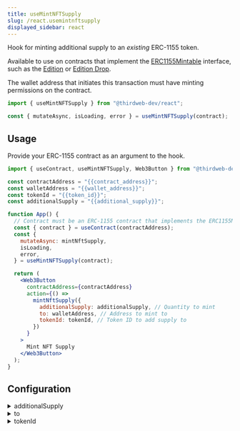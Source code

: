 ```yaml
---
title: useMintNFTSupply
slug: /react.usemintnftsupply
displayed_sidebar: react
---
```


Hook for minting additional supply to an _existing_ ERC-1155 token.

Available to use on contracts that implement the
[ERC1155Mintable](https://portal.thirdweb.com/contractkit/interfaces/erc1155mintable)
interface, such as the [Edition](https://thirdweb.com/thirdweb.eth/TokenERC1155) or [Edition Drop](https://thirdweb.com/thirdweb.eth/DropERC1155).

The wallet address that initiates this transaction must have minting permissions on the contract.

```jsx
import { useMintNFTSupply } from "@thirdweb-dev/react";

const { mutateAsync, isLoading, error } = useMintNFTSupply(contract);
```

## Usage

Provide your ERC-1155 contract as an argument to the hook.

```jsx
import { useContract, useMintNFTSupply, Web3Button } from "@thirdweb-dev/react";

const contractAddress = "{{contract_address}}";
const walletAddress = "{{wallet_address}}";
const tokenId = "{{token_id}}";
const additionalSupply = "{{additional_supply}}";

function App() {
  // Contract must be an ERC-1155 contract that implements the ERC1155Mintable interface
  const { contract } = useContract(contractAddress);
  const {
    mutateAsync: mintNftSupply,
    isLoading,
    error,
  } = useMintNFTSupply(contract);

  return (
    <Web3Button
      contractAddress={contractAddress}
      action={() =>
        mintNftSupply({
          additionalSupply: additionalSupply, // Quantity to mint
          to: walletAddress, // Address to mint to
          tokenId: tokenId, // Token ID to add supply to
        })
      }
    >
      Mint NFT Supply
    </Web3Button>
  );
}
```

## Configuration

<details>
  <summary>additionalSupply</summary>
  <div>

### additionalSupply (required)

The quantity of additional supply to mint.

For example, if you have 10 quantity so far, and you want to mint 5 more, set `additionalSupply` to `5`.

Can be a `string` or `number`.

```jsx
import { useContract, useMintNFTSupply, Web3Button } from "@thirdweb-dev/react";

const contractAddress = "{{contract_address}}";
const walletAddress = "{{wallet_address}}";
const tokenId = "{{token_id}}";
// highlight-next-line
const additionalSupply = "{{additional_supply}}";

function App() {
  // Contract must be an ERC-1155 contract that implements the ERC1155Mintable interface
  const { contract } = useContract(contractAddress);
  const {
    mutateAsync: mintNftSupply,
    isLoading,
    error,
  } = useMintNFTSupply(contract);

  return (
    <Web3Button
      contractAddress={contractAddress}
      action={() =>
        mintNftSupply({
          // highlight-next-line
          additionalSupply: additionalSupply, // Quantity to mint
          to: walletAddress, // Address to mint to
          tokenId: tokenId, // Token ID to add supply to
        })
      }
    >
      Mint NFT Supply
    </Web3Button>
  );
}
```

</div>
</details>

<details>
  <summary>to</summary>
  <div>

### to (required)

The wallet address to mint the new supply to.

To use the connected wallet address, use the [`useAddress`](/react/react.useaddress) hook.

```jsx
import {
  useContract,
  useMintNFTSupply,
  Web3Button,
  useAddress,
} from "@thirdweb-dev/react";

const contractAddress = "{{contract_address}}";
const tokenId = "{{token_id}}";
const additionalSupply = "{{additional_supply}}";

function App() {
  // Contract must be an ERC-1155 contract that implements the ERC1155Mintable interface
  const { contract } = useContract(contractAddress);
  const {
    mutateAsync: mintNftSupply,
    isLoading,
    error,
  } = useMintNFTSupply(contract);
  // highlight-next-line
  const address = useAddress();

  return (
    <Web3Button
      contractAddress={contractAddress}
      action={() =>
        mintNftSupply({
          additionalSupply: additionalSupply, // Quantity to mint
          // highlight-next-line
          to: address, // Address to mint to
          tokenId: tokenId, // Token ID to add supply to
        })
      }
    >
      Mint NFT Supply
    </Web3Button>
  );
}
```

</div>
</details>

<details>
  <summary>tokenId</summary>
  <div>

### tokenId (required)

The token ID of the NFT to mint additional supply to.

Can be a `string` or `number`.

```jsx
import { useContract, useMintNFTSupply, Web3Button } from "@thirdweb-dev/react";

const contractAddress = "{{contract_address}}";
const walletAddress = "{{wallet_address}}";
// highlight-next-line
const tokenId = "{{token_id}}";
const additionalSupply = "{{additional_supply}}";

function App() {
  // Contract must be an ERC-1155 contract that implements the ERC1155Mintable interface
  const { contract } = useContract(contractAddress);
  const {
    mutateAsync: mintNftSupply,
    isLoading,
    error,
  } = useMintNFTSupply(contract);

  return (
    <Web3Button
      contractAddress={contractAddress}
      action={() =>
        mintNftSupply({
          additionalSupply: additionalSupply, // Quantity to mint
          to: walletAddress, // Address to mint to
          // highlight-next-line
          tokenId: tokenId, // Token ID to add supply to
        })
      }
    >
      Mint NFT Supply
    </Web3Button>
  );
}
```

</div>
</details>
